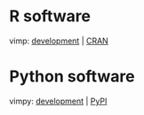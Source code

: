 # R software

vimp: [development](https://github.com/bdwilliamson/vimp) | [CRAN](https://CRAN.R-project.org/package=vimp)  

# Python software

vimpy: [development](https://github.com/bdwilliamson/vimpy) | [PyPI](https://pypi.org/project/vimpy/)